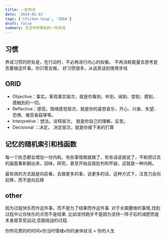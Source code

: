 ```yaml
---
title: 一些鸡汤
date: '2024-01-01'
tags: ['Chicken Soup', 'IDEA']
draft: false
summary: 生活中积累到的一些鸡汤
---
```


## 习惯

养成习惯的好处是，在行动时，不必再进行内心的权衡。
不再消耗能量去思考是否要做这件事。你只管去做。
好习惯很多，从说真话到使用牙线

## ORID

- Objective：事实。客观事实层次，就是你看到、听到、闻到、尝到、摸到，感触到的一切。
- Reflective：感受。情绪感觉层次，就是你的喜怒哀乐，开心、兴奋、失望、恐惧、难受香菇等等。
- Interpretive：想法。诠释层次， 就是你自己的理解，反思。
- Decisional ：决定。 决定层次，就是你接下来的打算

## 记忆的随机索引和栈函数

每一个执念都会增加一份内耗，有些事情做就做了，有些话说就说了，不断把过去的画面重新翻出来，回味，研究，甚至开始自我批判和怀疑，这就是一种内耗。

最有效的方式就是向前看，去做更多的事，说更多的话，这种方式下，注意力会向前移，而不是向后移

## other

因为过程快乐而作这件事，而不是为了结果而作这件事.
对于长期要做的事情,找到过程中让你快乐的点而不是结果. 比如坚持跑步不是因为坚持一阵子后的减肥而是本身就享受运动,克服挑战的过程.

你所花费的的时间x你当时情绪x你的身体状况 = 你的人生
